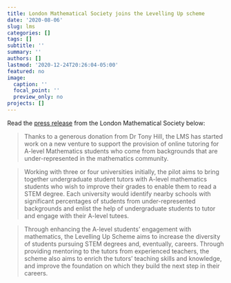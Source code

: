 ```yaml
---
title: London Mathematical Society joins the Levelling Up scheme
date: '2020-08-06'
slug: lms
categories: []
tags: []
subtitle: ''
summary: ''
authors: []
lastmod: '2020-12-24T20:26:04-05:00'
featured: no
image:
  caption: ''
  focal_point: ''
  preview_only: no
projects: []
---
```


Read the [press release](https://www.lms.ac.uk/news-entry/06082020-1524/levelling-scheme) from the London Mathematical Society below:

<!--more-->

> Thanks to a generous donation from Dr Tony Hill, the LMS has started work on a new venture to support the provision of online tutoring for A-level Mathematics students who come from backgrounds that are under-represented in the mathematics community. 

> Working with three or four universities initially, the pilot aims to bring together undergraduate student tutors with A-level mathematics students who wish to improve their grades to enable them to read a STEM degree. Each university would identify nearby schools with significant percentages of students from under-represented backgrounds and enlist the help of undergraduate students to tutor and engage with their A-level tutees.

> Through enhancing the A-level students’ engagement with mathematics, the Levelling Up Scheme aims to increase the diversity of students pursuing STEM degrees and, eventually, careers. Through providing mentoring to the tutors from experienced teachers, the scheme also aims to enrich the tutors’ teaching skills and knowledge, and improve the foundation on which they build the next step in their careers.


